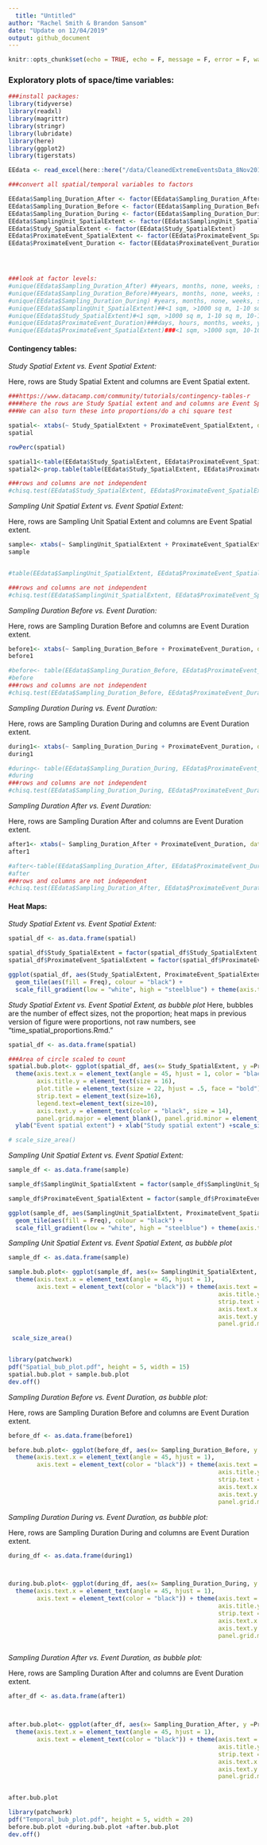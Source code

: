 ```yaml
---
  title: "Untitled"
author: "Rachel Smith & Brandon Sansom"
date: "Update on 12/04/2019"
output: github_document
---
```

  
  ```r
knitr::opts_chunk$set(echo = TRUE, echo = F, message = F, error = F, warning = F)
```

### Exploratory plots of space/time variables: 

```r
###install packages:
library(tidyverse)
library(readxl)
library(magrittr)
library(stringr)
library(lubridate)
library(here)
library(ggplot2)
library(tigerstats)

EEdata <- read_excel(here::here("/data/CleanedExtremeEventsData_8Nov2019.xlsx"), sheet = 1)

###convert all spatial/temporal variables to factors

EEdata$Sampling_Duration_After <- factor(EEdata$Sampling_Duration_After)
EEdata$Sampling_Duration_Before <- factor(EEdata$Sampling_Duration_Before)
EEdata$Sampling_Duration_During <- factor(EEdata$Sampling_Duration_During)
EEdata$SamplingUnit_SpatialExtent <- factor(EEdata$SamplingUnit_SpatialExtent)
EEdata$Study_SpatialExtent <- factor(EEdata$Study_SpatialExtent)
EEdata$ProximateEvent_SpatialExtent <- factor(EEdata$ProximateEvent_SpatialExtent)
EEdata$ProximateEvent_Duration <- factor(EEdata$ProximateEvent_Duration)




###look at factor levels:
#unique(EEdata$Sampling_Duration_After) ##years, months, none, weeks, single sample, days
#unique(EEdata$Sampling_Duration_Before)##years, months, none, weeks, single sample, days
#unique(EEdata$Sampling_Duration_During) #years, months, none, weeks, single sample, days, hours
#unique(EEdata$SamplingUnit_SpatialExtent)##<1 sqm, >1000 sq m, 1-10 sq m, 10-100 sq m, 100-1000 sq m, Regional/Continent, undefined
#unique(EEdata$Study_SpatialExtent)#<1 sqm, >1000 sq m, 1-10 sq m, 10-100 sq m, 100-1000 sq m, Regional/Continent, undefined
#unique(EEdata$ProximateEvent_Duration)###days, hours, months, weeks, years; this is missing single sample and none
#unique(EEdata$ProximateEvent_SpatialExtent)###<1 sqm, >1000 sqm, 10-100 sqm, 100-1000 sqm, Regional/Continent; this one is missing 1-10 sqm

```

#### Contingency tables:

*Study Spatial Extent vs. Event Spatial Extent:*
  
  Here, rows are Study Spatial Extent and columns are Event Spatial extent.
```r

###https://www.datacamp.com/community/tutorials/contingency-tables-r
####here the rows are Study Spatial extent and and columns are Event Spatial extent
###We can also turn these into proportions/do a chi square test

spatial<- xtabs(~ Study_SpatialExtent + ProximateEvent_SpatialExtent, data = EEdata)
spatial

rowPerc(spatial)

spatial1<-table(EEdata$Study_SpatialExtent, EEdata$ProximateEvent_SpatialExtent)
spatial2<-prop.table(table(EEdata$Study_SpatialExtent, EEdata$ProximateEvent_SpatialExtent))

###rows and columns are not independent
#chisq.test(EEdata$Study_SpatialExtent, EEdata$ProximateEvent_SpatialExtent)
```

*Sampling Unit Spatial Extent vs. Event Spatial Extent:*
  
  Here, rows are Sampling Unit Spatial Extent and columns are Event Spatial extent.

```r
sample<- xtabs(~ SamplingUnit_SpatialExtent + ProximateEvent_SpatialExtent, data = EEdata)
sample


#table(EEdata$SamplingUnit_SpatialExtent, EEdata$ProximateEvent_SpatialExtent)

###rows and columns are not independent
#chisq.test(EEdata$SamplingUnit_SpatialExtent, EEdata$ProximateEvent_SpatialExtent)
```

*Sampling Duration Before vs. Event Duration:*
  
  Here, rows are Sampling Duration Before and columns are Event Duration extent.

```r

before1<- xtabs(~ Sampling_Duration_Before + ProximateEvent_Duration, data = EEdata)
before1

#before<- table(EEdata$Sampling_Duration_Before, EEdata$ProximateEvent_Duration)
#before
###rows and columns are not independent
#chisq.test(EEdata$Sampling_Duration_Before, EEdata$ProximateEvent_Duration)
```


*Sampling Duration During vs. Event Duration:*
  
Here, rows are Sampling Duration During and columns are Event Duration extent.

```r


during1<- xtabs(~ Sampling_Duration_During + ProximateEvent_Duration, data = EEdata)
during1

#during<- table(EEdata$Sampling_Duration_During, EEdata$ProximateEvent_Duration)
#during
###rows and columns are not independent
#chisq.test(EEdata$Sampling_Duration_During, EEdata$ProximateEvent_Duration)

```


*Sampling Duration After vs. Event Duration:*
  
  Here, rows are Sampling Duration After and columns are Event Duration extent.

```r

after1<- xtabs(~ Sampling_Duration_After + ProximateEvent_Duration, data = EEdata)
after1

#after<-table(EEdata$Sampling_Duration_After, EEdata$ProximateEvent_Duration)
#after
###rows and columns are not independent
#chisq.test(EEdata$Sampling_Duration_After, EEdata$ProximateEvent_Duration)
```

#### Heat Maps: 

*Study Spatial Extent vs. Event Spatial Extent:*
```r
spatial_df <- as.data.frame(spatial)

spatial_df$Study_SpatialExtent = factor(spatial_df$Study_SpatialExtent,levels(spatial_df$Study_SpatialExtent)[c(7,1,3:5,2,6)])
spatial_df$ProximateEvent_SpatialExtent = factor(spatial_df$ProximateEvent_SpatialExtent,levels(spatial_df$ProximateEvent_SpatialExtent)[c(1,3,4,2,5)])

ggplot(spatial_df, aes(Study_SpatialExtent, ProximateEvent_SpatialExtent)) +
  geom_tile(aes(fill = Freq), colour = "black") +
  scale_fill_gradient(low = "white", high = "steelblue") + theme(axis.text.x = element_text(angle = 45, hjust = 1))
```

*Study Spatial Extent vs. Event Spatial Extent, as bubble plot*
Here, bubbles are the number of effect sizes, not the proportion; heat maps in previous version of figure were proportions, not raw numbers, see "time_spatial_proportions.Rmd." 

```r
spatial_df <- as.data.frame(spatial)

###Area of circle scaled to count
spatial.bub.plot<- ggplot(spatial_df, aes(x= Study_SpatialExtent, y =ProximateEvent_SpatialExtent, size = Freq)) + geom_point() + theme_bw() + 
  theme(axis.text.x = element_text(angle = 45, hjust = 1, color = "black", size = 14),  axis.title.x= element_text(size = 16),
        axis.title.y = element_text(size = 16), 
        plot.title = element_text(size = 22, hjust = .5, face = "bold"),
        strip.text = element_text(size=16), 
        legend.text=element_text(size=10),
        axis.text.y = element_text(color = "black", size = 14),
        panel.grid.major = element_blank(), panel.grid.minor = element_blank()) + 
  ylab("Event spatial extent") + xlab("Study spatial extent") +scale_size_area(breaks = c(0, 20, 40, 60, 80))+ labs(size = "Number of responses")

# scale_size_area()


```


*Sampling Unit Spatial Extent vs. Event Spatial Extent:*

```r
sample_df <- as.data.frame(sample)

sample_df$SamplingUnit_SpatialExtent = factor(sample_df$SamplingUnit_SpatialExtent,levels(sample_df$SamplingUnit_SpatialExtent)[c(7,1,3:5,2,6)])

sample_df$ProximateEvent_SpatialExtent = factor(sample_df$ProximateEvent_SpatialExtent,levels(sample_df$ProximateEvent_SpatialExtent)[c(1,3,4,2,5)])

ggplot(sample_df, aes(SamplingUnit_SpatialExtent, ProximateEvent_SpatialExtent)) +
  geom_tile(aes(fill = Freq), colour = "black") +
  scale_fill_gradient(low = "white", high = "steelblue") + theme(axis.text.x = element_text(angle = 45, hjust = 1))
```





*Sampling Unit Spatial Extent vs. Event Spatial Extent, as bubble plot*

```r
sample_df <- as.data.frame(sample)

sample.bub.plot<- ggplot(sample_df, aes(x= SamplingUnit_SpatialExtent, y =ProximateEvent_SpatialExtent, size = Freq)) + geom_point() + theme_bw() + 
  theme(axis.text.x = element_text(angle = 45, hjust = 1),
        axis.text = element_text(color = "black")) + theme(axis.text = element_text(size = 12), axis.title.x= element_text(size = 16),
                                                           axis.title.y = element_text(size = 16), plot.title = element_text(size = 22, hjust = .5, face = "bold"),
                                                           strip.text = element_text(size=16), legend.text=element_text(size=10),
                                                           axis.text.x = element_text(angle = 45, hjust = 1, color = "black", size = 14),
                                                           axis.text.y = element_text(color = "black", size = 14),
                                                           panel.grid.major = element_blank(), panel.grid.minor = element_blank()) + ylab("Event spatial extent") + xlab("Sampling unit spatial extent") + scale_size_area(breaks = c(0, 20, 40, 60, 80)) + labs(size = "Number of responses")

 scale_size_area()



```



```r
library(patchwork)
pdf("Spatial_bub_plot.pdf", height = 5, width = 15)
spatial.bub.plot + sample.bub.plot
dev.off()

```



*Sampling Duration Before vs. Event Duration, as bubble plot:*
  
  Here, rows are Sampling Duration Before and columns are Event Duration extent.

```r

before_df <- as.data.frame(before1)

before.bub.plot<- ggplot(before_df, aes(x= Sampling_Duration_Before, y =ProximateEvent_Duration, size = Freq)) + geom_point() + theme_bw() + 
  theme(axis.text.x = element_text(angle = 45, hjust = 1),
        axis.text = element_text(color = "black")) + theme(axis.text = element_text(size = 12), axis.title.x= element_text(size = 16),
                                                           axis.title.y = element_text(size = 16), plot.title = element_text(size = 22, hjust = .5, face = "bold"),
                                                           strip.text = element_text(size=16), legend.text=element_text(size=10),
                                                           axis.text.x = element_text(angle = 45, hjust = 1, color = "black", size = 14),
                                                           axis.text.y = element_text(color = "black", size = 14),
                                                           panel.grid.major = element_blank(), panel.grid.minor = element_blank()) + ylab("Event duration") + xlab("Sampling duration before event") +  scale_size_area() + labs(size = "Number of responses")

```


*Sampling Duration During vs. Event Duration, as bubble plot:*
  
  Here, rows are Sampling Duration During and columns are Event Duration extent.

```r

during_df <- as.data.frame(during1)



during.bub.plot<- ggplot(during_df, aes(x= Sampling_Duration_During, y =ProximateEvent_Duration, size = Freq)) + geom_point() + theme_bw() + 
  theme(axis.text.x = element_text(angle = 45, hjust = 1),
        axis.text = element_text(color = "black")) + theme(axis.text = element_text(size = 12), axis.title.x= element_text(size = 16),
                                                           axis.title.y = element_text(size = 16), plot.title = element_text(size = 22, hjust = .5, face = "bold"),
                                                           strip.text = element_text(size=16), legend.text=element_text(size=10),
                                                           axis.text.x = element_text(angle = 45, hjust = 1, color = "black", size = 14),
                                                           axis.text.y = element_text(color = "black", size = 14),
                                                           panel.grid.major = element_blank(), panel.grid.minor = element_blank()) + ylab("Event duration") + xlab("Sampling duration during event") +  scale_size_area() + labs(size = "Number of responses")



```


*Sampling Duration After vs. Event Duration, as bubble plot:*
  
  Here, rows are Sampling Duration After and columns are Event Duration extent.

```r
after_df <- as.data.frame(after1)



after.bub.plot<- ggplot(after_df, aes(x= Sampling_Duration_After, y =ProximateEvent_Duration, size = Freq)) + geom_point() + theme_bw() + 
  theme(axis.text.x = element_text(angle = 45, hjust = 1),
        axis.text = element_text(color = "black")) + theme(axis.text = element_text(size = 12), axis.title.x= element_text(size = 16),
                                                           axis.title.y = element_text(size = 16), plot.title = element_text(size = 22, hjust = .5, face = "bold"),
                                                           strip.text = element_text(size=16), legend.text=element_text(size=10),
                                                           axis.text.x = element_text(angle = 45, hjust = 1, color = "black", size = 14),
                                                           axis.text.y = element_text(color = "black", size = 14),
                                                           panel.grid.major = element_blank(), panel.grid.minor = element_blank()) + ylab("Event duration") + xlab("Sampling duration after event") +  scale_size_area() + labs(size = "Number of responses")


after.bub.plot
```

```r
library(patchwork)
pdf("Temporal_bub_plot.pdf", height = 5, width = 20)
before.bub.plot +during.bub.plot +after.bub.plot
dev.off()

```

